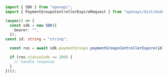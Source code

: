 ```typescript PaymentGroupsControllerExpire.ts
import { SDK } from "openapi";
import { PaymentGroupsControllerExpireRequest } from "openapi/dist/models/operations";

(async() => {
  const sdk = new SDK({
    bearer: "",
  });
const id: string = "string";

  const res = await sdk.paymentGroups.paymentGroupsControllerExpire(id);

  if (res.statusCode == 200) {
    // handle response
  }
})();
```
